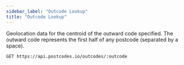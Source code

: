 ```yaml
---
sidebar_label: "Outcode Lookup"
title: "Outcode Lookup"
---
```


Geolocation data for the centroid of the outward code specified. The outward code represents the first half of any postcode (separated by a space).

```get
GET https://api.postcodes.io/outcodes/:outcode
```
